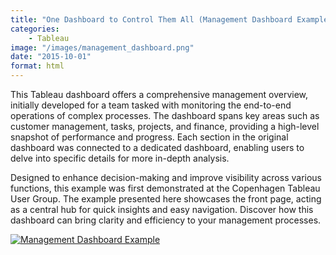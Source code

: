 ```yaml
---
title: "One Dashboard to Control Them All (Management Dashboard Example)"
categories: 
    - Tableau
image: "/images/management_dashboard.png"
date: "2015-10-01"
format: html
---
```

This Tableau dashboard offers a comprehensive management overview, initially developed for a team tasked with monitoring the end-to-end operations of complex processes. The dashboard spans key areas such as customer management, tasks, projects, and finance, providing a high-level snapshot of performance and progress. Each section in the original dashboard was connected to a dedicated dashboard, enabling users to delve into specific details for more in-depth analysis.

Designed to enhance decision-making and improve visibility across various functions, this example was first demonstrated at the Copenhagen Tableau User Group. The example presented here showcases the front page, acting as a central hub for quick insights and easy navigation. Discover how this dashboard can bring clarity and efficiency to your management processes.

::: {#viz1741014525444 .tableauPlaceholder style="position: relative"}
<noscript><a href='#'><img src="https://public.tableau.com/static/images/Ma/ManagementDashboardExample2016/Mgmtdashboardexample/1_rss.png" alt="Management Dashboard Example " style="border: none"/></a></noscript>

<object class="tableauViz" style="display:none;">

<param name='host_url' value='https%3A%2F%2Fpublic.tableau.com%2F' /> <param name='embed_code_version' value='3' /> <param name='site_root' value='' /><param name='name' value='ManagementDashboardExample2016&#47;Mgmtdashboardexample' /><param name='tabs' value='no' /><param name='toolbar' value='yes' /><param name='static_image' value='https:&#47;&#47;public.tableau.com&#47;static&#47;images&#47;Ma&#47;ManagementDashboardExample2016&#47;Mgmtdashboardexample&#47;1.png' /> <param name='animate_transition' value='yes' /><param name='display_static_image' value='yes' /><param name='display_spinner' value='yes' /><param name='display_overlay' value='yes' /><param name='display_count' value='yes' /><param name='language' value='en-GB' />

</object>
:::

```{=html}
    <script type='text/javascript'>                    
        var divElement = document.getElementById('viz1741014525444');                    
        var vizElement = divElement.getElementsByTagName('object')[0];       
        
        var targetWidth = 800; // Set your target width
        var originalWidth = 1366; // Original width
        var originalHeight = 795; // Original height
        
        // Calculate scale ratio
        var scaleRatio = targetWidth / originalWidth;
        
        // Apply scale transformation
        vizElement.style.transform = 'scale(' + scaleRatio + ')';
        vizElement.style.transformOrigin = 'top left'; // Keep the scaling aligned to the top left
        vizElement.style.width = originalWidth + 'px'; // Maintain original width
        vizElement.style.height = originalHeight + 'px'; // Maintain original height
        vizElement.style.overflow = 'hidden'; // Hide any overflow
        
        var scriptElement = document.createElement('script');                    
        scriptElement.src = 'https://public.tableau.com/javascripts/api/viz_v1.js';                    
        vizElement.parentNode.insertBefore(scriptElement, vizElement);                
    </script>
```
